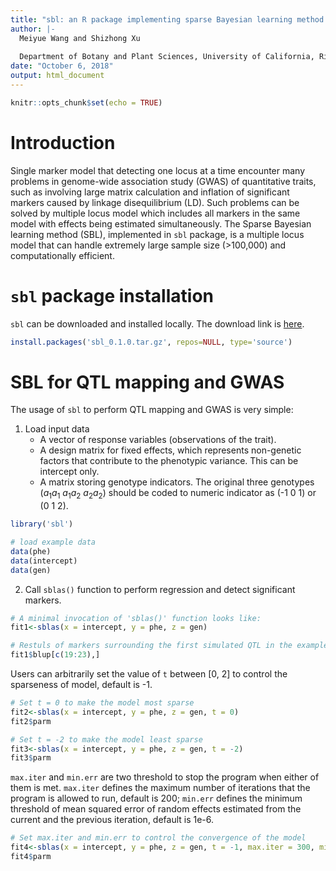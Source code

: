 ---
title: "sbl: an R package implementing sparse Bayesian learning method for QTL mapping and GWAS"
author: |-
  Meiyue Wang and Shizhong Xu
 
  Department of Botany and Plant Sciences, University of California, Riverside
date: "October 6, 2018"
output: html_document
---

```{r setup, include=FALSE}
knitr::opts_chunk$set(echo = TRUE)
```

# Introduction

Single marker model that detecting one locus at a time encounter many problems in 
genome-wide association study (GWAS) of quantitative traits, such as involving large 
matrix calculation and inflation of significant markers caused by linkage disequilibrium 
 (LD). Such problems can be solved by multiple locus model which includes all markers 
in the same model with effects being estimated simultaneously. The Sparse Bayesian 
learning method (SBL), implemented in `sbl` package, is a multiple locus model that can 
handle extremely large sample size (>100,000) and computationally efficient. 


# `sbl` package installation

`sbl` can be downloaded and installed locally. The download link is
[here](https://github.com/mwang024/sbl_0.1.0.tar.gz).

```{r installation, eval=FALSE, message=FALSE, warning=FALSE}
install.packages('sbl_0.1.0.tar.gz', repos=NULL, type='source')
```


# SBL for QTL mapping and GWAS

The usage of `sbl` to perform QTL mapping and GWAS is very simple:


1. Load input data
    + A vector of response variables (observations of the trait).
    + A design matrix for fixed effects, which represents non-genetic factors that 
contribute to the phenotypic variance. This can be intercept only.
    + A matrix storing genotype indicators. The original three genotypes 
  ($a_1a_1$ $a_1a_2$ $a_2a_2$) should be coded to numeric indicator as (-1 0 1) 
    or (0 1 2).

```{r load data, message=FALSE, warning=FALSE}
library('sbl')

# load example data
data(phe)
data(intercept)
data(gen)
```


2. Call `sblas()` function to perform regression and detect significant markers.

```{r minimal invocation, message=FALSE, warning=FALSE,}
# A minimal invocation of 'sblas()' function looks like: 
fit1<-sblas(x = intercept, y = phe, z = gen)

# Restuls of markers surrounding the first simulated QTL in the example data
fit1$blup[c(19:23),]
```


Users can arbitrarily set the value of `t` between [0, 2] to control the sparseness of model, 
default is -1. 

```{r hyper parameter, message=FALSE, warning=FALSE}
# Set t = 0 to make the model most sparse 
fit2<-sblas(x = intercept, y = phe, z = gen, t = 0)
fit2$parm

# Set t = -2 to make the model least sparse 
fit3<-sblas(x = intercept, y = phe, z = gen, t = -2)
fit3$parm
```


`max.iter` and `min.err` are two threshold to stop the program when either of them
is met. 
`max.iter` defines the maximum number of iterations that the program is 
allowed to run, default is 200; 
`min.err` defines the minimum threshold of mean squared error of random effects 
estimated from the current and the previous iteration, default is 1e-6.

```{r iteration, message=FALSE, warning=FALSE}
# Set max.iter and min.err to control the convergence of the model 
fit4<-sblas(x = intercept, y = phe, z = gen, t = -1, max.iter = 300, min.err = 1e-8)
fit4$parm
```

